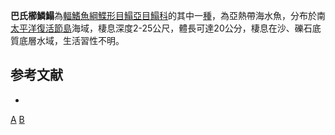 {{Speciesbox
| taxon = Aseraggodes bahamondei
| status = NE
| status_system = IUCN3.1
| binomial_authority = [[Randall|Randall]] & [[Meléndez_C.|Meléndez C.]], 1987
| synonyms = 
}}

'''巴氏櫛鱗鰨'''為[[輻鰭魚綱|輻鰭魚綱]][[鰈形目|鰈形目]][[鰨亞目|鰨亞目]][[鰨科|鰨科]]的其中一[[種|種]]，為亞熱帶海水魚，分布於南[[太平洋|太平洋]][[復活節島|復活節島]]海域，棲息深度2-25公尺，體長可達20公分，棲息在沙、礫石底質底層水域，生活習性不明。

==参考文献==
*{{FishBase_species|genus=Aseraggodes|species=bahamondei|year=2014|month=4}}

{{taxonbar}}
[[Category:1987年描述的鱼类|A]]
[[Category:櫛鱗鰨屬|B]]